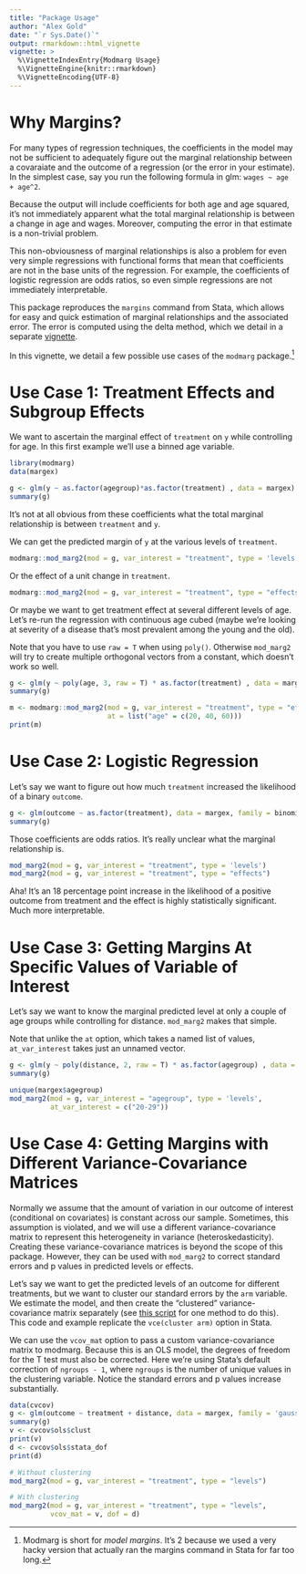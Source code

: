 ```yaml
---
title: "Package Usage"
author: "Alex Gold"
date: "`r Sys.Date()`"
output: rmarkdown::html_vignette
vignette: >
  %\VignetteIndexEntry{Modmarg Usage}
  %\VignetteEngine{knitr::rmarkdown}
  %\VignetteEncoding{UTF-8}
---
```


# Why Margins?
For many types of regression techniques, the coefficients in the
model may not be sufficient to adequately figure out the marginal relationship
between a covaraiate and the outcome of a regression (or the error in your 
estimate). In the simplest case, say you run the following formula in glm: 
`wages ~ age + age^2`. 

Because the output will include coefficients for both age and age squared, 
it's not immediately apparent what the total marginal relationship is between a 
change in age and wages. Moreover, computing the error in that estimate is a 
non-trivial problem.

This non-obviousness of marginal relationships is also a problem for even 
very simple regressions with functional forms that mean that coefficients are
not in the base units of the regression. For example, the coefficients of 
logistic regression are odds ratios, so even simple regressions are not
immediately interpretable. 

This package reproduces the `margins` command from Stata, which allows for easy
and quick estimation of marginal relationships and the associated error. The
error is computed using the delta method, which we detail
in a separate [vignette](delta-method.html).

In this vignette, we detail a few possible use cases of the `modmarg` package.^[Modmarg is 
short for *model margins*. It's 2 because we used a very hacky version that 
actually ran the margins command in Stata for far too long.]

# Use Case 1: Treatment Effects and Subgroup Effects
We want to ascertain the marginal effect of `treatment` on `y` while controlling
for age. In this first example we'll use a binned age variable.

```r
library(modmarg)
data(margex)

g <- glm(y ~ as.factor(agegroup)*as.factor(treatment) , data = margex)
summary(g)
```

It's not at all obvious from these coefficients what the total marginal
relationship is between `treatment` and `y`.

We can get the predicted margin of `y` at the various levels of `treatment`.

```r
modmarg::mod_marg2(mod = g, var_interest = "treatment", type = 'levels')
```

Or the effect of a unit change in `treatment`.

```r
modmarg::mod_marg2(mod = g, var_interest = "treatment", type = "effects")
```

Or maybe we want to get treatment effect at several different levels of 
age. Let's re-run the regression with continuous age cubed (maybe we're looking
at severity of a disease that's most prevalent among the young and the old).

Note that you have to use `raw = T` when using `poly()`. Otherwise
`mod_marg2` will try to create multiple orthogonal vectors from a constant, 
which doesn't work so well.

```r
g <- glm(y ~ poly(age, 3, raw = T) * as.factor(treatment) , data = margex)
summary(g)

m <- modmarg::mod_marg2(mod = g, var_interest = "treatment", type = "effects",
                        at = list("age" = c(20, 40, 60)))
print(m)
```

# Use Case 2: Logistic Regression
Let's say we want to figure out how much `treatment` increased the likelihood of
a binary `outcome`.

```r
g <- glm(outcome ~ as.factor(treatment), data = margex, family = binomial)
summary(g)
```

Those coefficients are odds ratios. It's really unclear what the marginal
relationship is.

```r
mod_marg2(mod = g, var_interest = "treatment", type = 'levels')
mod_marg2(mod = g, var_interest = "treatment", type = "effects")
```

Aha! It's an 18 percentage point increase in the likelihood of a positive outcome 
from treatment and the effect is highly statistically significant. Much more 
interpretable.

# Use Case 3: Getting Margins At Specific Values of Variable of Interest
Let's say we want to know the marginal predicted level at only a couple of 
age groups while controlling for distance. `mod_marg2` makes that simple.

Note that unlike the `at` option, which takes a named list of values, 
`at_var_interest` takes just an unnamed vector.

```r
g <- glm(y ~ poly(distance, 2, raw = T) * as.factor(agegroup) , data = margex)
summary(g)

unique(margex$agegroup)
mod_marg2(mod = g, var_interest = "agegroup", type = 'levels',
          at_var_interest = c("20-29"))
```

# Use Case 4: Getting Margins with Different Variance-Covariance Matrices
Normally we assume that the amount of variation in our outcome of interest 
(conditional on covariates) is constant across our sample. Sometimes, this assumption 
is violated, and we will use a different variance-covariance matrix to represent this 
heterogeneity in variance (heteroskedasticity). Creating these variance-covariance 
matrices is beyond the scope of this package. However, they can be used with `mod_marg2`
to correct standard errors and p values in predicted levels or effects.

Let's say we want to get the predicted levels of an outcome for different treatments,
but we want to cluster our standard errors by the `arm` variable. We estimate the model,
and then create the "clustered" variance-covariance matrix separately 
(see [this script](https://github.com/anniejw6/modmarg/blob/master/data-raw/make_cluster_vcov.R) 
for one method to do this). This code and example replicate the `vce(cluster arm)` option in Stata.

We can use the `vcov_mat` option to pass a custom variance-covariance matrix to modmarg.
Because this is an OLS model, the degrees of freedom for the T test must also be corrected.
Here we're using Stata's default correction of `ngroups - 1`, where `ngroups` is the number
of unique values in the clustering variable. Notice the standard errors and p values increase
substantially.

```r
data(cvcov)
g <- glm(outcome ~ treatment + distance, data = margex, family = 'gaussian')
summary(g)
v <- cvcov$ols$clust
print(v)
d <- cvcov$ols$stata_dof
print(d)

# Without clustering
mod_marg2(mod = g, var_interest = "treatment", type = "levels")

# With clustering
mod_marg2(mod = g, var_interest = "treatment", type = "levels",
          vcov_mat = v, dof = d)
```
